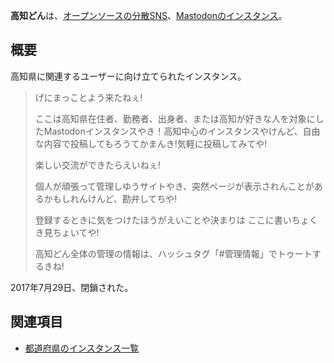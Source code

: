 {{Infobox instance
| Name          = 高知どん
| Domain        = https://kochidon.com/
| Admin         = [https://kochidon.com/@take @take@kochidon.com]
| Country       = 日本
| Start         = 2017年6月29日
| End = 2017年7月29日
| Kifu          = なし
| Alias         = なし
}}'''高知どん'''は、[[オープンソース]]の[[分散SNS]]、[[Mastodon]]の[[インスタンス]]。

== 概要 ==
高知県に関連するユーザーに向け立てられたインスタンス。
<blockquote>

げにまっことよう来たねぇ!

ここは高知県在住者、勤務者、出身者、または高知が好きな人を対象にしたMastodonインスタンスやき！高知中心のインスタンスやけんど、自由な内容で投稿してもろうてかまんき!気軽に投稿してみてや!

楽しい交流ができたらえいねぇ!

個人が頑張って管理しゆうサイトやき、突然ページが表示されんことがあるかもしれんけんど、勘弁してちや!

登録するときに気をつけたほうがえいことや決まりは ここに書いちょくき見ちょいてや!

高知どん全体の管理の情報は、ハッシュタグ「#管理情報」でトゥートするきね!
</blockquote>

2017年7月29日、閉鎖された。

== 関連項目 ==
* [[都道府県のインスタンス一覧]]

{{DEFAULTSORT:こうちどん}}